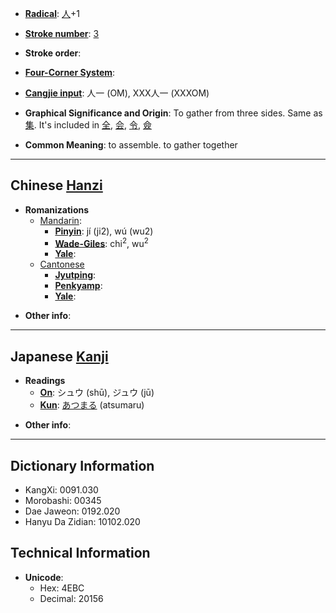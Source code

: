 * '''[[Wiktionary:Chinese radical index| Radical]]''': [[Wiktionary:Chinese radical index 人|人]]+1

* '''[[Wiktionary:Chinese total strokes index|Stroke number]]''': [[Wiktionary:Chinese total strokes index 3|3]]

* '''Stroke order''': 

* '''[[Wiktionary:Chinese four corner index|Four-Corner System]]''': 

* '''[[Wiktionary:Chinese Cangjie index|Cangjie input]]''': 人一 (OM), XXX人一 (XXXOM)

* '''Graphical Significance and Origin''': To gather from three sides. Same as [[集]]. It's included in [[全]], [[会]], [[令]], [[僉]]

* '''Common Meaning''': to assemble. to gather together 

----

== Chinese [[Hanzi]] ==

* '''Romanizations'''
** [[Mandarin]]:
*** '''[[Pinyin]]''': jí (ji2), wú (wu2)
*** '''[[Wade-Giles]]''': chi<sup>2</sup>, wu<sup>2</sup>
*** '''[[Yale]]''': 
**[[Cantonese]]
***'''[[Jyutping]]''':
***'''[[Penkyamp]]''': 
***'''[[Yale]]''': 

* '''Other info''': 

----

== Japanese [[Kanji]] ==

* '''Readings'''
** '''[[On]]''': シュウ (shū), ジュウ (jū)
** '''[[Kun]]''': [[あつまる]] (atsumaru)

* '''Other info''':  

----

== Dictionary Information ==

* KangXi: 0091.030
* Morobashi: 00345
* Dae Jaweon: 0192.020
* Hanyu Da Zidian: 10102.020

== Technical Information ==

* '''Unicode''':
** Hex: 4EBC
** Decimal: 20156